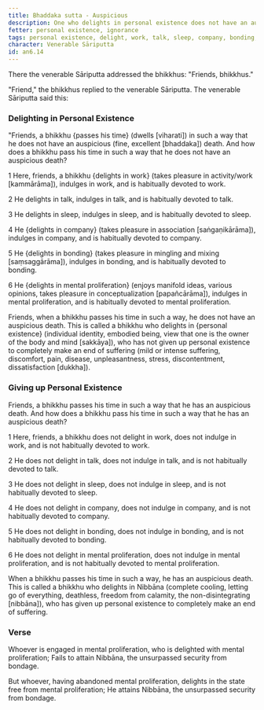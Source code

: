 ```yaml
---
title: Bhaddaka sutta - Auspicious
description: One who delights in personal existence does not have an auspicious death. One who delights in Nibbāna and gives up personal existence has an auspicious death.
fetter: personal existence, ignorance
tags: personal existence, delight, work, talk, sleep, company, bonding, mental proliferation, Nibbāna, auspicious, suffering, death, an, an6
character: Venerable Sāriputta
id: an6.14
---
```


There the venerable Sāriputta addressed the bhikkhus: "Friends, bhikkhus."

"Friend," the bhikkhus replied to the venerable Sāriputta. The venerable Sāriputta said this:

### Delighting in Personal Existence

"Friends, a bhikkhu \{passes his time} (dwells [viharati]) in such a way that he does not have an auspicious (fine, excellent [bhaddaka]) death. And how does a bhikkhu pass his time in such a way that he does not have an auspicious death?

1 Here, friends, a bhikkhu \{delights in work} (takes pleasure in activity/work [kammārāma]), indulges in work, and is habitually devoted to work.

2 He delights in talk, indulges in talk, and is habitually devoted to talk.

3 He delights in sleep, indulges in sleep, and is habitually devoted to sleep.

4 He \{delights in company} (takes pleasure in association [saṅgaṇikārāma]), indulges in company, and is habitually devoted to company.

5 He \{delights in bonding} (takes pleasure in mingling and mixing [saṃsaggārāma]), indulges in bonding, and is habitually devoted to bonding.

6 He \{delights in mental proliferation} (enjoys manifold ideas, various opinions, takes pleasure in conceptualization [papañcārāma]), indulges in mental proliferation, and is habitually devoted to mental proliferation.

Friends, when a bhikkhu passes his time in such a way, he does not have an auspicious death. This is called a bhikkhu who delights in \{personal existence} (individual identity, embodied being, view that one is the owner of the body and mind [sakkāya]), who has not given up personal existence to completely make an end of suffering (mild or intense suffering, discomfort, pain, disease, unpleasantness, stress, discontentment, dissatisfaction [dukkha]).

### Giving up Personal Existence

Friends, a bhikkhu passes his time in such a way that he has an auspicious death. And how does a bhikkhu pass his time in such a way that he has an auspicious death?

1 Here, friends, a bhikkhu does not delight in work, does not indulge in work, and is not habitually devoted to work.

2 He does not delight in talk, does not indulge in talk, and is not habitually devoted to talk.

3 He does not delight in sleep, does not indulge in sleep, and is not habitually devoted to sleep.

4 He does not delight in company, does not indulge in company, and is not habitually devoted to company.

5 He does not delight in bonding, does not indulge in bonding, and is not habitually devoted to bonding.

6 He does not delight in mental proliferation, does not indulge in mental proliferation, and is not habitually devoted to mental proliferation.

When a bhikkhu passes his time in such a way, he has an auspicious death. This is called a bhikkhu who delights in Nibbāna (complete cooling, letting go of everything, deathless, freedom from calamity, the non-disintegrating [nibbāna]), who has given up personal existence to completely make an end of suffering.

### Verse

Whoever is engaged in mental proliferation,
who is delighted with mental proliferation;
Fails to attain Nibbāna,
the unsurpassed security from bondage.

But whoever, having abandoned mental proliferation,
delights in the state free from mental proliferation;
He attains Nibbāna,
the unsurpassed security from bondage.
